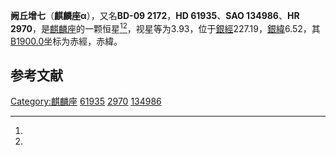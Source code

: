 {{Starbox begin
| name = 麒麟座α
}}
{{Starbox observe
| epoch = [[J2000.0|J2000.0]]
| constell = [[麒麟座|麒麟座]]<ref name=SIMBAD>{{cite web
 | url=http://simbad.u-strasbg.fr/simbad/sim-id?Ident=HR+2970
 | title=Pulsating variable Star
 | publisher=Centre de Données astronomiques de Strasbourg
 | work=SIMBAD
 | accessdate=2012-07-13
 | archive-date=2016-03-19
 | archive-url=https://web.archive.org/web/20160319041350/http://simbad.u-strasbg.fr/simbad/sim-id?Ident=HR+2970
 | dead-url=no
 }}</ref><ref name=DATA>{{cite web
 | url=http://vizier.u-strasbg.fr/viz-bin/VizieR-5?-out.add=.&-source=5050&-corr=PK=HR&-out.max=9999&HR=2970
 | title=VizieR Detailed Page
 | accessdate=2012-07-13
 | archive-date=2016-03-05
 | archive-url=https://web.archive.org/web/20160305000844/http://vizier.u-strasbg.fr/viz-bin/VizieR-5?-out.add=.&-source=5050&-corr=PK=HR&-out.max=9999&HR=2970
 | dead-url=no
 }}</ref>
| 星官 = 
| ra = {{RA|7|41|14.8}}<ref name=SIMBAD /><ref name=DATA />
| dec = {{DEC|-9|33|4}}<ref name=SIMBAD /><ref name=DATA />
| appmag_v = 3.93<ref name=SIMBAD /><ref name=DATA />
}}
{{Starbox character
| class = K0III<ref name=SIMBAD /><ref name=DATA />
| b-v = 1.02<ref name=SIMBAD /><ref name=DATA />
| u-b = 0.88<ref name=SIMBAD /><ref name=DATA />
| r-i = 0.52<ref name=SIMBAD /><ref name=DATA />
| variable = 
}}
{{Starbox astrometry
| radial_v = 0.88
| prop_mo_ra = 11
| parallax = 0.024
| p_error = 
}}
{{Starbox catalog
| names =BD-09 2172，[[SAO星表|SAO]] 134986，[[HD星表|HD]] 61935，[[HR星表|HR]] 2970}}
{{Starbox reference |Simbad=HR+2970}}
{{Starbox end}}

'''阙丘增七'''（'''麒麟座α'''），又名'''BD-09 2172'''，'''HD 61935'''、'''SAO 134986'''、'''HR 2970'''，是[[麒麟座|麒麟座]]的一颗恒星<ref name=SIMBAD /><ref name=DATA />，视星等为3.93，位于[[銀道座標系|銀經]]227.19，[[銀道座標系|銀緯]]6.52，其[[B1900.0|B1900.0]]坐标为赤經{{RA|7|36|28.1}}，赤緯{{DEC|-9|6.52|4}}。

== 参考文献 ==
{{reflist}}

{{star-stub}}

{{麒麟座恒星}}
{{星官|阙丘|2|7}}
[[Category:麒麟座|Category:麒麟座]]
[[Category:HD和HDE天體|61935]]
[[Category:HR天體|2970]]
[[Category:SAO天體|134986]]